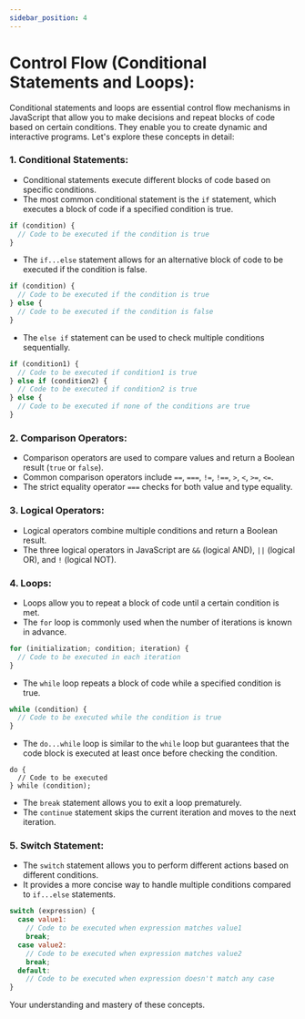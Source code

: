 ```yaml
---
sidebar_position: 4
---
```


# Control Flow (Conditional Statements and Loops):

Conditional statements and loops are essential control flow mechanisms in JavaScript that allow you to make decisions and repeat blocks of code based on certain conditions. They enable you to create dynamic and interactive programs. Let's explore these concepts in detail:

### 1. Conditional Statements:
   - Conditional statements execute different blocks of code based on specific conditions.
   - The most common conditional statement is the `if` statement, which executes a block of code if a specified condition is true.
   
   ```javascript title="script.js"
   if (condition) {
     // Code to be executed if the condition is true
   }
   ```

   - The `if...else` statement allows for an alternative block of code to be executed if the condition is false.
   
   ```javascript title="script.js"
   if (condition) {
     // Code to be executed if the condition is true
   } else {
     // Code to be executed if the condition is false
   }
   ```

   - The `else if` statement can be used to check multiple conditions sequentially.
   
   ```javascript title="script.js"
   if (condition1) {
     // Code to be executed if condition1 is true
   } else if (condition2) {
     // Code to be executed if condition2 is true
   } else {
     // Code to be executed if none of the conditions are true
   }
   ```

### 2. Comparison Operators:
   - Comparison operators are used to compare values and return a Boolean result (`true` or `false`).
   - Common comparison operators include `==`, `===`, `!=`, `!==`, `>`, `<`, `>=`, `<=`.
   - The strict equality operator `===` checks for both value and type equality.

### 3. Logical Operators:
   - Logical operators combine multiple conditions and return a Boolean result.
   - The three logical operators in JavaScript are `&&` (logical AND), `||` (logical OR), and `!` (logical NOT).

### 4. Loops:
   - Loops allow you to repeat a block of code until a certain condition is met.
   - The `for` loop is commonly used when the number of iterations is known in advance.
   
   ```javascript title="script.js"
   for (initialization; condition; iteration) {
     // Code to be executed in each iteration
   }
   ```

   - The `while` loop repeats a block of code while a specified condition is true.
   
   ```javascript title="script.js"
   while (condition) {
     // Code to be executed while the condition is true
   }
   ```

   - The `do...while` loop is similar to the `while` loop but guarantees that the code block is executed at least once before checking the condition.
   
   ```javascripttitle="script.js"
   do {
     // Code to be executed
   } while (condition);
   ```

   - The `break` statement allows you to exit a loop prematurely.
   - The `continue` statement skips the current iteration and moves to the next iteration.

### 5. Switch Statement:
   - The `switch` statement allows you to perform different actions based on different conditions.
   - It provides a more concise way to handle multiple conditions compared to `if...else` statements.

   ```javascript title="script.js"
   switch (expression) {
     case value1:
       // Code to be executed when expression matches value1
       break;
     case value2:
       // Code to be executed when expression matches value2
       break;
     default:
       // Code to be executed when expression doesn't match any case
   }
   ```

Your understanding and mastery of these concepts.
